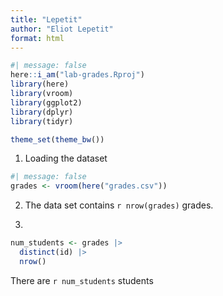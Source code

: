 ```yaml
---
title: "Lepetit"
author: "Eliot Lepetit"
format: html
---
```



```r
#| message: false
here::i_am("lab-grades.Rproj")
library(here)
library(vroom)
library(ggplot2)
library(dplyr)
library(tidyr)

theme_set(theme_bw())
```

1) Loading the dataset
```r
#| message: false
grades <- vroom(here("grades.csv"))
```


2) The data set contains `r nrow(grades)` grades.


3) 

```r
num_students <- grades |> 
  distinct(id) |>
  nrow()
```

There are  `r num_students` students





